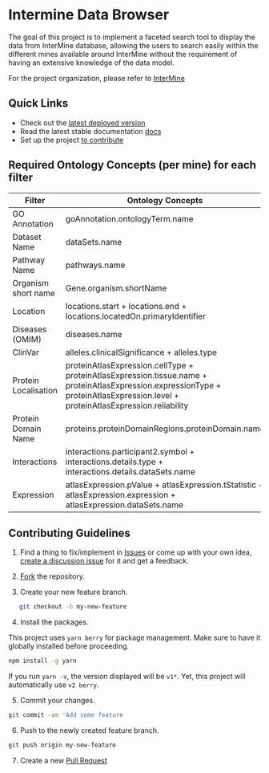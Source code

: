 
<Meta title="Docs/Intro" />

# Intermine Data Browser

The goal of this project is to implement a faceted search tool to display the data from InterMine
database, allowing the users to search easily within the different mines available around InterMine
without the requirement of having an extensive knowledge of the data model.

For the project organization, please refer to [InterMine](https://github.com/intermine)

## Quick Links

- Check out the [latest deployed version]()
- Read the latest stable documentation [docs]()
- Set up the project [to contribute](#contributing-guidelines)

## Required Ontology Concepts (per mine) for each filter

| Filter               | Ontology Concepts                                                                                                                                                                |
| -------------------- | -------------------------------------------------------------------------------------------------------------------------------------------------------------------------------- |
| GO Annotation        | goAnnotation.ontologyTerm.name                                                                                                                                                   |
| Dataset Name         | dataSets.name                                                                                                                                                                    |
| Pathway Name         | pathways.name                                                                                                                                                                    |
| Organism short name  | Gene.organism.shortName                                                                                                                                                          |
| Location             | locations.start + locations.end + locations.locatedOn.primaryIdentifier                                                                                                          |
| Diseases (OMIM)      | diseases.name                                                                                                                                                                    |
| ClinVar              | alleles.clinicalSignificance + alleles.type                                                                                                                                      |
| Protein Localisation | proteinAtlasExpression.cellType + proteinAtlasExpression.tissue.name + proteinAtlasExpression.expressionType + proteinAtlasExpression.level + proteinAtlasExpression.reliability |
| Protein Domain Name  | proteins.proteinDomainRegions.proteinDomain.name                                                                                                                                 |
| Interactions         | interactions.participant2.symbol + interactions.details.type + interactions.details.dataSets.name                                                                                |
| Expression           | atlasExpression.pValue + atlasExpression.tStatistic + atlasExpression.expression + atlasExpression.dataSets.name                                                                 |

## Contributing Guidelines

1. Find a thing to fix/implement in [Issues](https://github.com/JM-Mendez/InterMine-Data-Browser-Tool/issues?direction=desc&sort=created&state=open)
   or come up with your own idea, [create a discussion issue](https://github.com/JM-Mendez/InterMine-Data-Browser-Tool/issues/new) for it and get a feedback.

2. [Fork](https://help.github.com/articles/fork-a-repo) the repository.

3. Create your new feature branch.

```bash
   git checkout -b my-new-feature
```

4. Install the packages.

This project uses `yarn berry` for package management. Make sure to have it globally installed before proceeding.

```bash
npm install -g yarn
```

If you run `yarn -v`, the version displayed will be `v1*`. Yet, this project will automatically use `v2 berry`.

5. Commit your changes.

```bash
git commit -am 'Add some feature
```

6. Push to the newly created feature branch.

```bash
git push origin my-new-feature
```

7. Create a new [Pull Request](https://help.github.com/articles/using-pull-requests)
